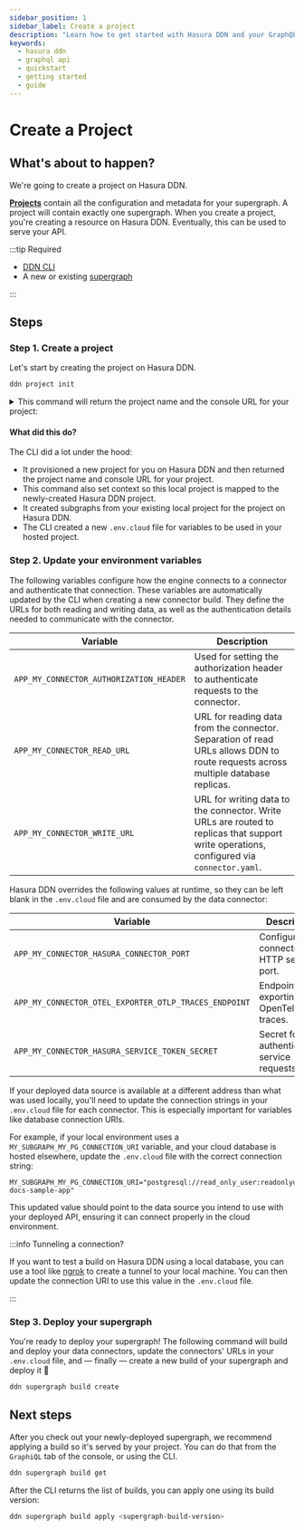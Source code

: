 ```yaml
---
sidebar_position: 1
sidebar_label: Create a project
description: "Learn how to get started with Hasura DDN and your GraphQL API."
keywords:
  - hasura ddn
  - graphql api
  - quickstart
  - getting started
  - guide
---
```



# Create a Project

## What's about to happen?

We're going to create a project on Hasura DDN.

[**Projects**](/project-configuration/projects.mdx) contain all the configuration and metadata for your supergraph. A
project will contain exactly one supergraph. When you create a project, you're creating a resource on Hasura DDN.
Eventually, this can be used to serve your API.

:::tip Required

- [DDN CLI](/getting-started/quickstart.mdx)
- A new or existing [supergraph](/getting-started/quickstart.mdx)

:::

<Thumbnail src="/img/get-started/ERD/create-project.png" alt="Create a DDN project" width="1000px" />

## Steps

### Step 1. Create a project

Let's start by creating the project on Hasura DDN.

```bash title="From any directory, run:"
ddn project init
```

<details>
  <summary>This command will return the project name and the console URL for your project:</summary>

```bash title="Example output:"
4:19PM INF Project "cool-cat-3685" created on Hasura DDN successfully
+-----------+---------------+
| Project   | fast-pug-7230 |
+-----------+---------------+
| Subgraphs | globals,app   |
+-----------+---------------+
```

</details>

#### What did this do?

The CLI did a lot under the hood:

- It provisioned a new project for you on Hasura DDN and then returned the project name and console URL for your
  project.
- This command also set context so this local project is mapped to the newly-created Hasura DDN project.
- It created subgraphs from your existing local project for the project on Hasura DDN.
- The CLI created a new `.env.cloud` file for variables to be used in your hosted project.

### Step 2. Update your environment variables

The following variables configure how the engine connects to a connector and authenticate that connection. These
variables are automatically updated by the CLI when creating a new connector build. They define the URLs for both
reading and writing data, as well as the authentication details needed to communicate with the connector.

| Variable                                | Description                                                                                                                              |
| --------------------------------------- | ---------------------------------------------------------------------------------------------------------------------------------------- |
| `APP_MY_CONNECTOR_AUTHORIZATION_HEADER` | Used for setting the authorization header to authenticate requests to the connector.                                                     |
| `APP_MY_CONNECTOR_READ_URL`             | URL for reading data from the connector. Separation of read URLs allows DDN to route requests across multiple database replicas.         |
| `APP_MY_CONNECTOR_WRITE_URL`            | URL for writing data to the connector. Write URLs are routed to replicas that support write operations, configured via `connector.yaml`. |

Hasura DDN overrides the following values at runtime, so they can be left blank in the `.env.cloud` file and are
consumed by the data connector:

| Variable                                              | Description                                  |
| ----------------------------------------------------- | -------------------------------------------- |
| `APP_MY_CONNECTOR_HASURA_CONNECTOR_PORT`              | Configures the connector's HTTP server port. |
| `APP_MY_CONNECTOR_OTEL_EXPORTER_OTLP_TRACES_ENDPOINT` | Endpoint for exporting OpenTelemetry traces. |
| `APP_MY_CONNECTOR_HASURA_SERVICE_TOKEN_SECRET`        | Secret for authenticating service requests.  |

If your deployed data source is available at a different address than what was used locally, you'll need to update the
connection strings in your `.env.cloud` file for each connector. This is especially important for variables like
database connection URIs.

For example, if your local environment uses a `MY_SUBGRAPH_MY_PG_CONNECTION_URI` variable, and your cloud database is
hosted elsewhere, update the `.env.cloud` file with the correct connection string:

```env title="Example of updating a connection string:"
MY_SUBGRAPH_MY_PG_CONNECTION_URI="postgresql://read_only_user:readonlyuser@35.236.11.122:5432/v3-docs-sample-app"
```

This updated value should point to the data source you intend to use with your deployed API, ensuring it can connect
properly in the cloud environment.

:::info Tunneling a connection?

If you want to test a build on Hasura DDN using a local database, you can use a tool like [ngrok](https://ngrok.com) to
create a tunnel to your local machine. You can then update the connection URI to use this value in the `.env.cloud`
file.

:::

### Step 3. Deploy your supergraph

You're ready to deploy your supergraph! The following command will build and deploy your data connectors, update the
connectors' URLs in your `.env.cloud` file, and — finally — create a new build of your supergraph and deploy it 🎉

```bash title="Run:"
ddn supergraph build create
```

## Next steps

After you check out your newly-deployed supergraph, we recommend applying a build so it's served by your project. You
can do that from the `GraphiQL` tab of the console, or using the CLI.

```bash title="First, get the list of all builds:"
ddn supergraph build get
```

After the CLI returns the list of builds, you can apply one using its build version:

```bash title="Pass a build version to apply it:"
ddn supergraph build apply <supergraph-build-version>
```
